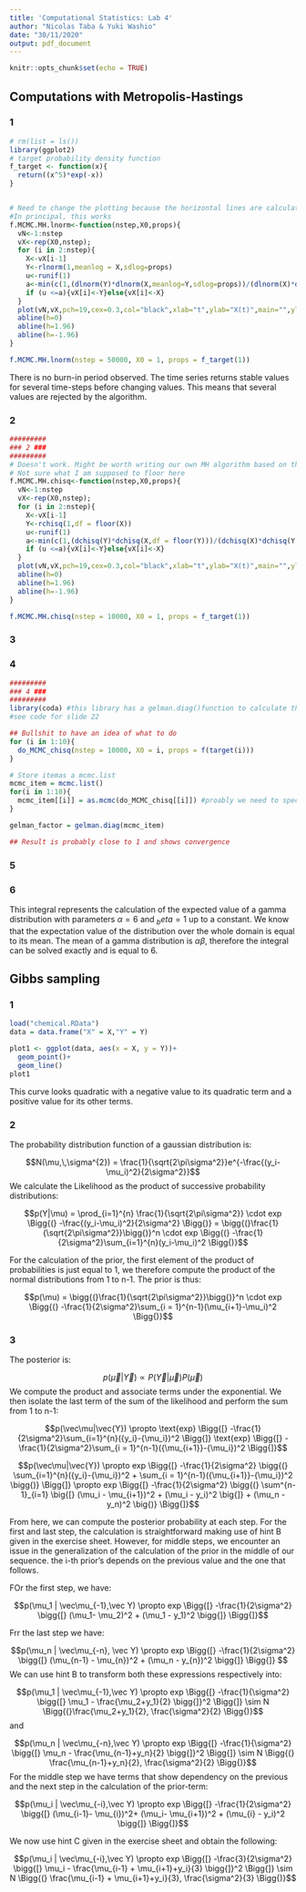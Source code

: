 ```yaml
---
title: 'Computational Statistics: Lab 4'
author: "Nicolas Taba & Yuki Washio"
date: "30/11/2020"
output: pdf_document
---
```


```r
knitr::opts_chunk$set(echo = TRUE)
```

## Computations with Metropolis-Hastings

### 1

```r

# rm(list = ls())
library(ggplot2)
# target probability density function 
f_target <- function(x){
  return((x^5)*exp(-x))
}


# Need to change the plotting because the horizontal lines are calculated from the original code (2sd away from mean in each direction)
#In principal, this works
f.MCMC.MH.lnorm<-function(nstep,X0,props){
  vN<-1:nstep
  vX<-rep(X0,nstep);
  for (i in 2:nstep){
    X<-vX[i-1]
    Y<-rlnorm(1,meanlog = X,sdlog=props)
    u<-runif(1)
    a<-min(c(1,(dlnorm(Y)*dlnorm(X,meanlog=Y,sdlog=props))/(dlnorm(X)*dlnorm(Y,meanlog=X,sdlog =props))))
    if (u <=a){vX[i]<-Y}else{vX[i]<-X}    
  }
  plot(vN,vX,pch=19,cex=0.3,col="black",xlab="t",ylab="X(t)",main="",ylim=c(min(X0-0.5,-5),max(5,X0+0.5)))
  abline(h=0)
  abline(h=1.96)
  abline(h=-1.96)
}

f.MCMC.MH.lnorm(nstep = 50000, X0 = 1, props = f_target(1))
```

There is no burn-in period observed. The time series returns stable values for several time-steps before changing values. This means that several values are rejected by the algorithm. 
<!-- (The question is asking for a burn-in period so it seems that our question is not correct) -->

### 2

```r
#########
### 2 ###
#########
# Doesn't work. Might be worth writing our own MH algorithm based on the slides.
# Not sure what I am supposed to floor here
f.MCMC.MH.chisq<-function(nstep,X0,props){
  vN<-1:nstep
  vX<-rep(X0,nstep);
  for (i in 2:nstep){
    X<-vX[i-1]
    Y<-rchisq(1,df = floor(X))
    u<-runif(1)
    a<-min(c(1,(dchisq(Y)*dchisq(X,df = floor(Y)))/(dchisq(X)*dchisq(Y,df=floor(X)))))
    if (u <=a){vX[i]<-Y}else{vX[i]<-X}    
  }
  plot(vN,vX,pch=19,cex=0.3,col="black",xlab="t",ylab="X(t)",main="",ylim=c(min(X0-0.5,-5),max(5,X0+0.5)))
  abline(h=0)
  abline(h=1.96)
  abline(h=-1.96)
}

f.MCMC.MH.chisq(nstep = 10000, X0 = 1, props = f_target(1))
```

### 3

<!-- Probably the second distribution works pretty well and we will see the burn in period and everything converging nicely. -->


### 4


```r
#########
### 4 ###
#########
library(coda) #this library has a gelman.diag()function to calculate the gelman-rubin factor immediately
#see code for slide 22

## Bullshit to have an idea of what to do
for (i in 1:10){
  do_MCMC_chisq(nstep = 10000, X0 = i, props = f(target(i)))
}

# Store itemas a mcmc.list
mcmc_item = mcmc.list()
for(i in 1:10){
  mcmc_item[[i]] = as.mcmc(do_MCMC_chisq[[i]]) #proably we need to specify the sample here
}

gelman_factor = gelman.diag(mcmc_item)

## Result is probably close to 1 and shows convergence
```

### 5


### 6

This integral represents the calculation of the expected value of a gamma distribution with parameters $\alpha = 6$ and $_beta = 1$ up to a constant. We know that the expectation value of the distribution over the whole domain is equal to its mean. The mean of a gamma distribution is $\alpha\beta$, therefore the integral can be solved exactly and is equal to 6.



## Gibbs sampling

### 1

```r
load("chemical.RData")
data = data.frame("X" = X,"Y" = Y)

plot1 <- ggplot(data, aes(x = X, y = Y))+
  geom_point()+
  geom_line()
plot1
```

This curve looks quadratic with a negative value to its quadratic term and a positive value for its other terms.

### 2

The probability distribution function of a gaussian distribution is:

$$N(\mu,\,\sigma^{2}) = \frac{1}{\sqrt{2\pi\sigma^2}}e^{-\frac{(y_i-\mu_i)^2}{2\sigma^2}}$$
We calculate the Likelihood as the product of successive probability distributions:

$$p(Y|\mu) = \prod_{i=1}^{n} \frac{1}{\sqrt{2\pi\sigma^2}} \cdot exp \Bigg{(} -\frac{(y_i-\mu_i)^2}{2\sigma^2} \Bigg{)} = \bigg{(}\frac{1}{\sqrt{2\pi\sigma^2}}\bigg{)}^n  \cdot exp \Bigg{(}  -\frac{1}{2\sigma^2}\sum_{i=1}^{n}(y_i-\mu_i)^2 \Bigg{)}$$

For the calculation of the prior, the first element of the product of probabilities is just equal to 1, we therefore compute the product of the normal distributions from 1 to n-1. The prior is thus:

$$p(\mu) = \bigg{(}\frac{1}{\sqrt{2\pi\sigma^2}}\bigg{)}^n \cdot  exp \Bigg{(} -\frac{1}{2\sigma^2}\sum_{i = 1}^{n-1}(\mu_{i+1}-\mu_i)^2 \Bigg{)}$$

### 3

The posterior is:

$$p(\vec\mu|\vec{Y}) \propto P(\vec{Y}|\vec{\mu})P(\vec{\mu})$$
We compute the product and associate terms under the exponential. We then isolate the last term of the sum of the likelihood and perform the sum from 1 to n-1:

$$p(\vec\mu|\vec{Y}) \propto \text{exp} \Bigg{[}  -\frac{1}{2\sigma^2}\sum_{i=1}^{n}({y_i}-{\mu_i})^2 \Bigg{]} \text{exp} \Bigg{[} -\frac{1}{2\sigma^2}\sum_{i = 1}^{n-1}({\mu_{i+1}}-{\mu_i})^2 \Bigg{]}$$

$$p(\vec\mu|\vec{Y}) \propto exp \Bigg{[} -\frac{1}{2\sigma^2} \bigg{(} \sum_{i=1}^{n}({y_i}-{\mu_i})^2 + \sum_{i = 1}^{n-1}({\mu_{i+1}}-{\mu_i})^2 \bigg{)} \Bigg{]} \propto exp \Bigg{[} -\frac{1}{2\sigma^2} \bigg{(} \sum^{n-1}_{i=1} \big{[} (\mu_i - \mu_{i+1})^2 + (\mu_i -  y_i)^2 \big{]} + (\mu_n - y_n)^2 \big{)} \Bigg{]}$$

From here, we can compute the posterior probability at each step. For the first and last step, the calculation is straightforward making use of hint B given in the exercise sheet. However, for middle steps, we encounter an issue in the generalization of the calculation of the prior in the middle of our sequence. the i-th prior's depends on the previous value and the one that follows.

FOr the first step, we have:

$$p(\mu_1 | \vec\mu_{-1},\vec Y) \propto exp \Bigg{[} -\frac{1}{2\sigma^2} \bigg{[}  (\mu_1- \mu_2)^2 + (\mu_1 - y_1)^2  \bigg{]} \Bigg{]}$$

Frr the last step we have:

$$p(\mu_n | \vec\mu_{-n}, \vec Y) \propto exp \Bigg{[} -\frac{1}{2\sigma^2}  \bigg{[}  (\mu_{n-1} - \mu_{n})^2 + (\mu_n - y_{n})^2  \bigg{]}  \Bigg{]} $$
We can use hint B to transform both these expressions respectively into:

$$p(\mu_1 | \vec\mu_{-1},\vec Y)  \propto exp \Bigg{[} -\frac{1}{\sigma^2} \bigg{[} \mu_1 - \frac{\mu_2+y_1}{2} \bigg{]}^2 \Bigg{]} \sim N \Bigg{(}\frac{\mu_2+y_1}{2}, \frac{\sigma^2}{2} \Bigg{)}$$
 and 
 
 $$p(\mu_n | \vec\mu_{-n},\vec Y)  \propto exp \Bigg{[} -\frac{1}{\sigma^2} \bigg{[} \mu_n - \frac{\mu_{n-1}+y_n}{2} \bigg{]}^2 \Bigg{]} \sim N \Bigg{(} \frac{\mu_{n-1}+y_n}{2}, \frac{\sigma^2}{2} \Bigg{)}$$
For the middle step we have terms that show dependency on the previous and the next step in the calculation of the prior-term:

$$p(\mu_i | \vec\mu_{-i},\vec Y) \propto exp \Bigg{[} -\frac{1}{2\sigma^2} \bigg{[}  (\mu_{i-1}- \mu_{i})^2+ (\mu_i- \mu_{i+1})^2 + (\mu_{i} - y_i)^2  \bigg{]} \Bigg{]}$$

 We now use hint C given in the exercise sheet and obtain the following:
 
 $$p(\mu_i | \vec\mu_{-i},\vec Y) \propto exp \Bigg{[} -\frac{3}{2\sigma^2} \bigg{[}  \mu_i - \frac{\mu_{i-1} + \mu_{i+1}+y_i}{3}  \bigg{]}^2 \Bigg{]} \sim N \Bigg{(} \frac{\mu_{i-1} + \mu_{i+1}+y_i}{3}, \frac{\sigma^2}{3} \Bigg{)}$$
 
 
 